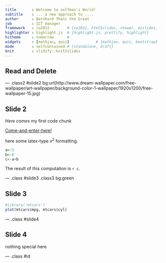 ```yaml
---
title       : Welcome to selfman's World! 
subtitle    : ... a new approach to ....
author      : Bernhard Thoni the Great
job         : ICT manager
framework   : io2012        # {io2012, html5slides, shower, dzslides, ...}
highlighter : highlight.js  # {highlight.js, prettify, highlight}
hitheme     : tomorrow      # 
widgets     : [mathjax, quiz]            # {mathjax, quiz, bootstrap}
mode        : selfcontained # {standalone, draft}
knit        : slidify::knit2slides
---
```


## Read and Delete


--- .class2 #slide2 bg:url(http://www.dream-wallpaper.com/free-wallpaper/art-wallpaper/background-color-1-wallpaper/1920x1200/free-wallpaper-15.jpg) 

## Slide 2

*Here* _comes_ my first code chunk  

[Come-and-enter-here!](http://www.kanubau.de)

here some latex-type $x^2$ formatting.

```r
a<-5
b<-6
c<-a+b
``` 

The result of this computation is `r c`.  

--- .class #slide3 .class3 bg:green

## Slide 3

```r
#library('mtcars')
plot(mtcars$mpg, mtcars$cyl)

```

--- .class #slide4 

## Slide 4

nothing special here

--- .class #id





